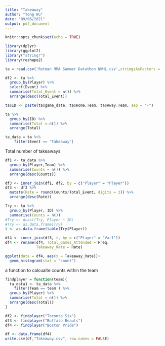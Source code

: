 ```yaml
---
title: "Takeaway"
author: "Tong Wu"
date: "09/06/2021"
output: pdf_document
---
```


```r
knitr::opts_chunk$set(echo = TRUE)
```

```r
library(dplyr)
library(ggplot2)
library("stringr") 
library(reshape2)
```

```r
ta = read.csv('Rotman MMA Summer Datathon NWHL.csv',stringsAsFactors = FALSE)
```

```r
df2 <- ta %>%
  group_by(Player) %>%
  select(Event) %>%
  summarise(Total_Event = n()) %>% 
  arrange(desc(Total_Event))
```

```r
ta$ID <- paste(ta$game_date, ta$Home.Team, ta$Away.Team, sep = "-")
```


```r
ta %>% 
  group_by(ID) %>% 
  summarise(Total = n()) %>% 
  arrange(Total)
```


```r
ta_data = ta %>% 
    filter(Event == "Takeaway")
```

Total number of takeaways 
```r
df1 <- ta_data %>% 
  group_by(Player,Team) %>% 
  summarise(Counts = n()) %>% 
  arrange(desc(Counts))
```

```r
df3 <- inner_join(df1, df2, by = c("Player" = "Player"))
df3 <- df3 %>% 
  mutate(Rate = round(Counts/Total_Event, digits = 3)) %>% 
  arrange(desc(Rate))
```

```r
Try <- ta %>% 
  group_by(Player, ID) %>% 
  summarise(Counts = n()) 
#Try <- dcast(Try, Player ~ ID)
#Try <- as.data.frame(Try)
t <- as.data.frame(table(Try$Player))
```

```r
df4 <- inner_join(df3, t, by = c("Player" = "Var1"))
df4 <- rename(df4, Total_Games_Attended = Freq,
              Takeaway_Rate = Rate)
```

```r
ggplot(data = df4, aes(x = Takeaway_Rate))+
  geom_histogram(stat = "count")
```


a function to calcualte counts within the team
```r
findplayer = function(team){
  ta_data1 <- ta_data %>% 
    filter(Team == team ) %>% 
  group_by(Player) %>% 
  summarise(Total = n()) %>% 
  arrange(desc(Total))
}
```

```r
df2 <- findplayer("Toronto Six")
df3 <- findplayer("Buffalo Beauts")
df4 <- findplayer("Boston Pride")
```

```r
df <- data.frame(df4)
write.csv(df,"Takeaway.csv", row.names = FALSE)
```

